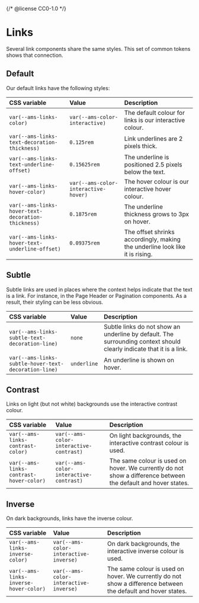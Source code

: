 {/* @license CC0-1.0 */}


<Meta title="Brand/Design Tokens/Links" />

# Links

Several link components share the same styles.
This set of common tokens shows that connection.

## Default

Our default links have the following styles:

| CSS variable                                       | Value                                | Description                                                                  |
| :------------------------------------------------- | :----------------------------------- | :--------------------------------------------------------------------------- |
| `var(--ams-links-color)`                           | `var(--ams-color-interactive)`       | The default colour for links is our interactive colour.                      |
| `var(--ams-links-text-decoration-thickness)`       | `0.125rem`                           | Link underlines are 2 pixels thick.                                          |
| `var(--ams-links-text-underline-offset)`           | `0.15625rem`                         | The underline is positioned 2.5 pixels below the text.                       |
| `var(--ams-links-hover-color)`                     | `var(--ams-color-interactive-hover)` | The hover colour is our interactive hover colour.                            |
| `var(--ams-links-hover-text-decoration-thickness)` | `0.1875rem`                          | The underline thickness grows to 3px on hover.                               |
| `var(--ams-links-hover-text-underline-offset)`     | `0.09375rem`                         | The offset shrinks accordingly, making the underline look like it is rising. |

## Subtle

Subtle links are used in places where the context helps indicate that the text is a link.
For instance, in the Page Header or Pagination components.
As a result, their styling can be less obvious.

| CSS variable                                         | Value       | Description                                                                                                          |
| :--------------------------------------------------- | :---------- | :------------------------------------------------------------------------------------------------------------------- |
| `var(--ams-links-subtle-text-decoration-line)`       | `none`      | Subtle links do not show an underline by default. The surrounding context should clearly indicate that it is a link. |
| `var(--ams-links-subtle-hover-text-decoration-line)` | `underline` | An underline is shown on hover.                                                                                      |

## Contrast

Links on light (but not white) backgrounds use the interactive contrast colour.

| CSS variable                            | Value                                   | Description                                                                                                   |
| :-------------------------------------- | :-------------------------------------- | :------------------------------------------------------------------------------------------------------------ |
| `var(--ams-links-contrast-color)`       | `var(--ams-color-interactive-contrast)` | On light backgrounds, the interactive contrast colour is used.                                                |
| `var(--ams-links-contrast-hover-color)` | `var(--ams-color-interactive-contrast)` | The same colour is used on hover. We currently do not show a difference between the default and hover states. |

## Inverse

On dark backgrounds, links have the inverse colour.

| CSS variable                           | Value                                  | Description                                                                                                   |
| :------------------------------------- | :------------------------------------- | :------------------------------------------------------------------------------------------------------------ |
| `var(--ams-links-inverse-color)`       | `var(--ams-color-interactive-inverse)` | On dark backgrounds, the interactive inverse colour is used.                                                  |
| `var(--ams-links-inverse-hover-color)` | `var(--ams-color-interactive-inverse)` | The same colour is used on hover. We currently do not show a difference between the default and hover states. |
